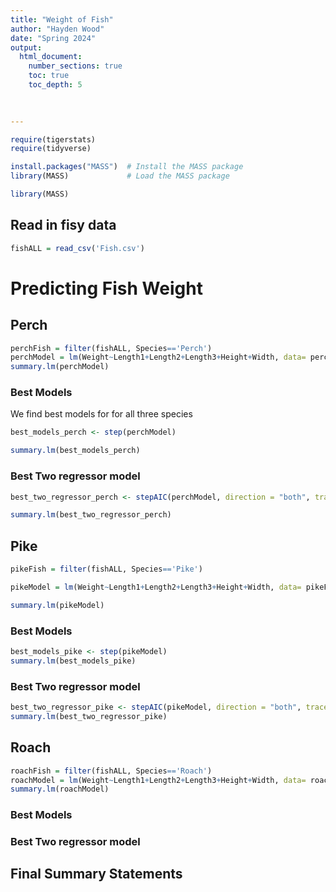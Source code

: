 ```yaml
---
title: "Weight of Fish"
author: "Hayden Wood"
date: "Spring 2024"  
output: 
  html_document:
    number_sections: true
    toc: true
    toc_depth: 5

 
    
---
```



```r
require(tigerstats)
require(tidyverse)
```

```r
install.packages("MASS")  # Install the MASS package
library(MASS)             # Load the MASS package
```

```r
library(MASS)
```


## Read in fisy data
```r
fishALL = read_csv('Fish.csv')
```


# Predicting Fish Weight


## Perch

```r
perchFish = filter(fishALL, Species=='Perch') 
perchModel = lm(Weight~Length1+Length2+Length3+Height+Width, data= perchFish)
summary.lm(perchModel)
```


### Best Models
We find best models for for all three species

```r
best_models_perch <- step(perchModel)
```

```r
summary.lm(best_models_perch)
```



### Best Two regressor model


```r
best_two_regressor_perch <- stepAIC(perchModel, direction = "both", trace = FALSE, k = 2)
```

```r
summary.lm(best_two_regressor_perch)
```


## Pike
```r
pikeFish = filter(fishALL, Species=='Pike') 
```

```r
pikeModel = lm(Weight~Length1+Length2+Length3+Height+Width, data= pikeFish)
```

```r
summary.lm(pikeModel)
```


### Best Models

```r
best_models_pike <- step(pikeModel)
summary.lm(best_models_pike)
```


### Best Two regressor model

```r
best_two_regressor_pike <- stepAIC(pikeModel, direction = "both", trace = FALSE, k = 2)
summary.lm(best_two_regressor_pike)
```


## Roach

```r
roachFish = filter(fishALL, Species=='Roach') 
roachModel = lm(Weight~Length1+Length2+Length3+Height+Width, data= roachFish)
summary.lm(roachModel)
```


### Best Models

### Best Two regressor model

## Final Summary Statements